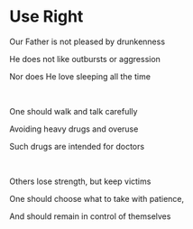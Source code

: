 # Use Right

Our Father is not pleased by drunkenness

He does not like outbursts or aggression

Nor does He love sleeping all the time

<p></p>

<br />

One should walk and talk carefully

Avoiding heavy drugs and overuse

Such drugs are intended for doctors

<p></p>

<br />

Others lose strength, but keep victims

One should choose what to take with patience,

And should remain in control of themselves
